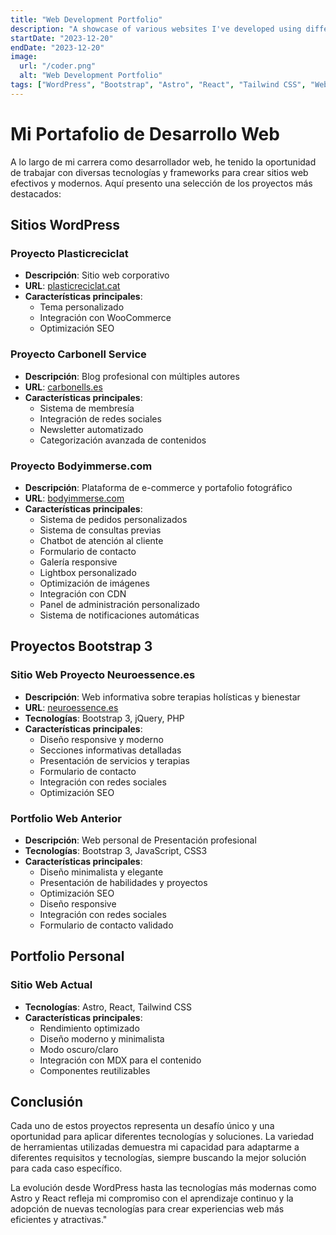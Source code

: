 ```yaml
---
title: "Web Development Portfolio"
description: "A showcase of various websites I've developed using different technologies including WordPress, Bootstrap, Astro, React, and Tailwind."
startDate: "2023-12-20"
endDate: "2023-12-20"
image:
  url: "/coder.png"
  alt: "Web Development Portfolio"
tags: ["WordPress", "Bootstrap", "Astro", "React", "Tailwind CSS", "Web Development"]
---
```


# Mi Portafolio de Desarrollo Web

A lo largo de mi carrera como desarrollador web, he tenido la oportunidad de trabajar con diversas tecnologías y frameworks para crear sitios web efectivos y modernos. Aquí presento una selección de los proyectos más destacados:

## Sitios WordPress

### Proyecto Plasticreciclat
- **Descripción**: Sitio web corporativo
- **URL**: <a href="https://plasticreciclat.cat" target="_blank" rel="noopener noreferrer">plasticreciclat.cat</a>
- **Características principales**:
  - Tema personalizado
  - Integración con WooCommerce
  - Optimización SEO

### Proyecto Carbonell Service
- **Descripción**: Blog profesional con múltiples autores
- **URL**: <a href="https://carbonells.es" target="_blank" rel="noopener noreferrer">carbonells.es</a>
- **Características principales**:
  - Sistema de membresía
  - Integración de redes sociales
  - Newsletter automatizado
  - Categorización avanzada de contenidos

### Proyecto Bodyimmerse.com
- **Descripción**: Plataforma de e-commerce y portafolio fotográfico
- **URL**: <a href="https://www.bodyimmerse.com" target="_blank" rel="noopener noreferrer">bodyimmerse.com</a>
- **Características principales**:
  - Sistema de pedidos personalizados
  - Sistema de consultas previas
  - Chatbot de atención al cliente
  - Formulario de contacto
  - Galería responsive
  - Lightbox personalizado
  - Optimización de imágenes
  - Integración con CDN
  - Panel de administración personalizado
  - Sistema de notificaciones automáticas

## Proyectos Bootstrap 3

### Sitio Web Proyecto Neuroessence.es
- **Descripción**: Web informativa sobre terapias holísticas y bienestar
- **URL**: <a href="https://neuroessence.es" target="_blank" rel="noopener noreferrer">neuroessence.es</a>
- **Tecnologías**: Bootstrap 3, jQuery, PHP
- **Características principales**:
  - Diseño responsive y moderno
  - Secciones informativas detalladas
  - Presentación de servicios y terapias
  - Formulario de contacto
  - Integración con redes sociales
  - Optimización SEO

### Portfolio Web Anterior
- **Descripción**: Web personal de Presentación profesional
- **Tecnologías**: Bootstrap 3, JavaScript, CSS3
- **Características principales**:
  - Diseño minimalista y elegante
  - Presentación de habilidades y proyectos
  - Optimización SEO
  - Diseño responsive
  - Integración con redes sociales
  - Formulario de contacto validado

## Portfolio Personal

### Sitio Web Actual
- **Tecnologías**: Astro, React, Tailwind CSS
- **Características principales**:
  - Rendimiento optimizado
  - Diseño moderno y minimalista
  - Modo oscuro/claro
  - Integración con MDX para el contenido
  - Componentes reutilizables

## Conclusión

Cada uno de estos proyectos representa un desafío único y una oportunidad para aplicar diferentes tecnologías y soluciones. La variedad de herramientas utilizadas demuestra mi capacidad para adaptarme a diferentes requisitos y tecnologías, siempre buscando la mejor solución para cada caso específico.

La evolución desde WordPress hasta las tecnologías más modernas como Astro y React refleja mi compromiso con el aprendizaje continuo y la adopción de nuevas tecnologías para crear experiencias web más eficientes y atractivas."
